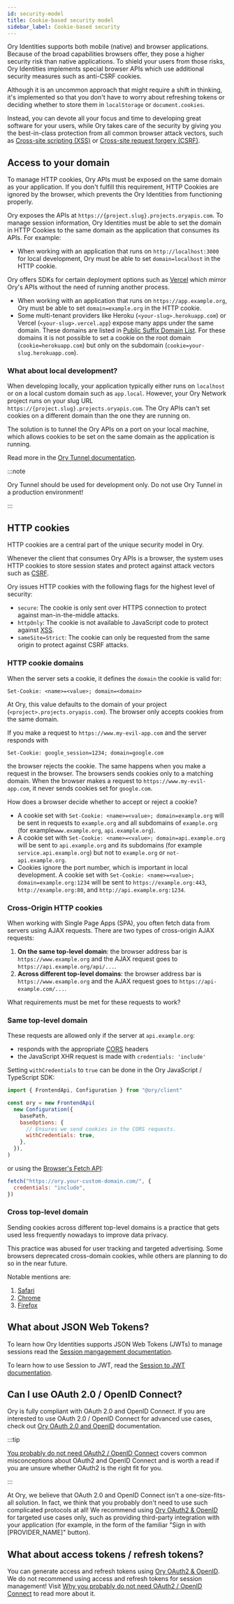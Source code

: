 ```yaml
---
id: security-model
title: Cookie-based security model
sidebar_label: Cookie-based security
---
```


Ory Identities supports both mobile (native) and browser applications. Because of the broad capabilities browsers offer, they pose
a higher security risk than native applications. To shield your users from those risks, Ory Identities implements special browser
APIs which use additional security measures such as anti-CSRF cookies.

Although it is an uncommon approach that might require a shift in thinking, it's implemented so that you don't have to worry about
refreshing tokens or deciding whether to store them in `localStorage` or `document.cookies`.

Instead, you can devote all your focus and time to developing great software for your users, while Ory takes care of the security
by giving you the best-in-class protection from all common browser attack vectors, such as
[Cross-site scripting (XSS)](https://owasp.org/www-community/attacks/xss/) or
[Cross-site request forgery (CSRF)](https://owasp.org/www-community/attacks/csrf).

## Access to your domain

To manage HTTP cookies, Ory APIs must be exposed on the same domain as your application. If you don't fulfill this requirement,
HTTP Cookies are ignored by the browser, which prevents the Ory Identities from functioning properly.

Ory exposes the APIs at `https://{project.slug}.projects.oryapis.com`. To manage session information, Ory Identities must be able
to set the domain in HTTP Cookies to the same domain as the application that consumes its APIs. For example:

- When working with an application that runs on `http://localhost:3000` for local development, Ory must be able to set
  `domain=localhost` in the HTTP cookie.

Ory offers SDKs for certain deployment options such as [Vercel](getting-started/integrate-auth/15_nextjs.mdx) which mirror Ory's
APIs without the need of running another process.

- When working with an application that runs on `https://app.example.org`, Ory must be able to set `domain=example.org` in the
  HTTP cookie.
- Some multi-tenant providers like Heroku (`<your-slug>.herokuapp.com`) or Vercel (`<your-slug>.vercel.app`) expose many apps
  under the same domain. These domains are listed in
  [Public Suffix Domain List](https://publicsuffix.org/list/public_suffix_list.dat). For these domains it is not possible to set a
  cookie on the root domain (`cookie=herokuapp.com`) but only on the subdomain (`cookie=your-slug.herokuapp.com`).

### What about local development?

When developing locally, your application typically either runs on `localhost` or on a local custom domain such as `app.local`.
However, your Ory Network project runs on your slug URL `https://{project.slug}.projects.oryapis.com`. The Ory APIs can't set
cookies on a different domain than the one they are running on.

The solution is to tunnel the Ory APIs on a port on your local machine, which allows cookies to be set on the same domain as the
application is running.

Read more in the [Ory Tunnel documentation](./guides/cli/20_proxy-and-tunnel.mdx#ory-tunnel).

:::note

Ory Tunnel should be used for development only. Do not use Ory Tunnel in a production environment!

:::

## HTTP cookies

HTTP cookies are a central part of the unique security model in Ory.

Whenever the client that consumes Ory APIs is a browser, the system uses HTTP cookies to store session states and protect against
attack vectors such as [CSRF](https://owasp.org/www-community/attacks/csrf).

Ory issues HTTP cookies with the following flags for the highest level of security:

- `secure`: The cookie is only sent over HTTPS connection to protect against man-in-the-middle attacks.
- `httpOnly`: The cookie is not available to JavaScript code to protect against
  [XSS](https://owasp.org/www-community/attacks/xss/).
- `sameSite=Strict`: The cookie can only be requested from the same origin to protect against CSRF attacks.

### HTTP cookie domains

When the server sets a cookie, it defines the `domain` the cookie is valid for:

```
Set-Cookie: <name>=<value>; domain=<domain>
```

At Ory, this value defaults to the domain of your project (`<project>.projects.oryapis.com`). The browser only accepts cookies
from the same domain.

If you make a request to `https://www.my-evil-app.com` and the server responds with

```
Set-Cookie: google_session=1234; domain=google.com
```

the browser rejects the cookie. The same happens when you make a request in the browser. The browsers sends cookies only to a
matching domain. When the browser makes a request to `https://www.my-evil-app.com`, it never sends cookies set for `google.com`.

How does a browser decide whether to accept or reject a cookie?

- A cookie set with `Set-Cookie: <name>=<value>; domain=example.org` will be sent in requests to `example.org` and all subdomains
  of `example.org` (for example`www.example.org`, `api.example.org`).
- A cookie set with `Set-Cookie: <name>=<value>; domain=api.example.org` will be sent to `api.example.org` and its subdomains (for
  example `service.api.example.org`) but not to `example.org` or `not-api.example.org`.
- Cookies ignore the port number, which is important in local development. A cookie set with
  `Set-Cookie: <name>=<value>; domain=example.org:1234` will be sent to `https://example.org:443`, `http://example.org:80`, and
  `http://api.example.org:1234`.

### Cross-Origin HTTP cookies

When working with Single Page Apps (SPA), you often fetch data from servers using AJAX requests. There are two types of
cross-origin AJAX requests:

1. **On the same top-level domain**: the browser address bar is `https://www.example.org` and the AJAX request goes to
   `https://api.example.org/api/...`.
2. **Across different top-level domains**: the browser address bar is `https://www.example.org` and the AJAX request goes to
   `https://api-example.com/...`.

What requirements must be met for these requests to work?

### Same top-level domain

These requests are allowed only if the server at `api.example.org`:

- responds with the appropriate [CORS](https://developer.mozilla.org/en-US/docs/Web/HTTP/CORS) headers
- the JavaScript XHR request is made with `credentials: 'include'`

Setting `withCredentials` to `true` can be done in the Ory JavaScript / TypeScript SDK:

```js
import { FrontendApi, Configuration } from "@ory/client"

const ory = new FrontendApi(
  new Configuration({
    basePath,
    baseOptions: {
      // Ensures we send cookies in the CORS requests.
      withCredentials: true,
    },
  }),
)
```

or using the [Browser's Fetch API](https://developer.mozilla.org/en-US/docs/Web/API/Fetch_API):

```js
fetch("https://ory.your-custom-domain.com/", {
  credentials: "include",
})
```

### Cross top-level domain

Sending cookies across different top-level domains is a practice that gets used less frequently nowadays to improve data privacy.

This practice was abused for user tracking and targeted advertising. Some browsers deprecated cross-domain cookies, while others
are planning to do so in the near future.

Notable mentions are:

1. [Safari](https://www.infoq.com/news/2020/04/safari-third-party-cookies-block/)
2. [Chrome](https://www.adexchanger.com/privacy/google-will-limit-cross-site-tracking-in-chrome-by-default-starting-in-february/)
3. [Firefox](https://www.theverge.com/2019/6/4/18650363/firefox-block-trackers-default-enhanced-tracking-protection)

## What about JSON Web Tokens?

To learn how Ory Identities supports JSON Web Tokens (JWTs) to manage sessions read the
[Session mangagement documentation](./kratos/session-management/01_overview.mdx).

To learn how to use Session to JWT, read the [Session to JWT documentation](./identities/session-to-jwt-cors.mdx).

## Can I use OAuth 2.0 / OpenID Connect?

Ory is fully compliant with OAuth 2.0 and OpenID Connect. If you are interested to use OAuth 2.0 / OpenID Connect for advanced use
cases, check out [Ory OAuth 2.0 and OpenID](https://www.ory.sh/federated-identity-management/) documentation.

:::tip

[You probably do not need OAuth2 / OpenID Connect](https://www.ory.sh/oauth2-openid-connect-do-you-need-use-cases-examples/)
covers common misconceptions about OAuth2 and OpenID Connect and is worth a read if you are unsure whether OAuth2 is the right fit
for you.

:::

At Ory, we believe that OAuth 2.0 and OpenID Connect isn't a one-size-fits-all solution. In fact, we think that you probably don't
need to use such complicated protocols at all! We recommend using
[Ory OAuth2 & OpenID](https://www.ory.sh/federated-identity-management/) for targeted use cases only, such as providing
third-party integration with your application (for example, in the form of the familiar "Sign in with [PROVIDER_NAME]" button).

## What about access tokens / refresh tokens?

You can generate access and refresh tokens using [Ory OAuth2 & OpenID](https://www.ory.sh/federated-identity-management/). We do
not recommend using access and refresh tokens for session management! Visit
[ Why you probably do not need OAuth2 / OpenID Connect](https://www.ory.sh/oauth2-openid-connect-do-you-need-use-cases-examples/)
to read more about it.
